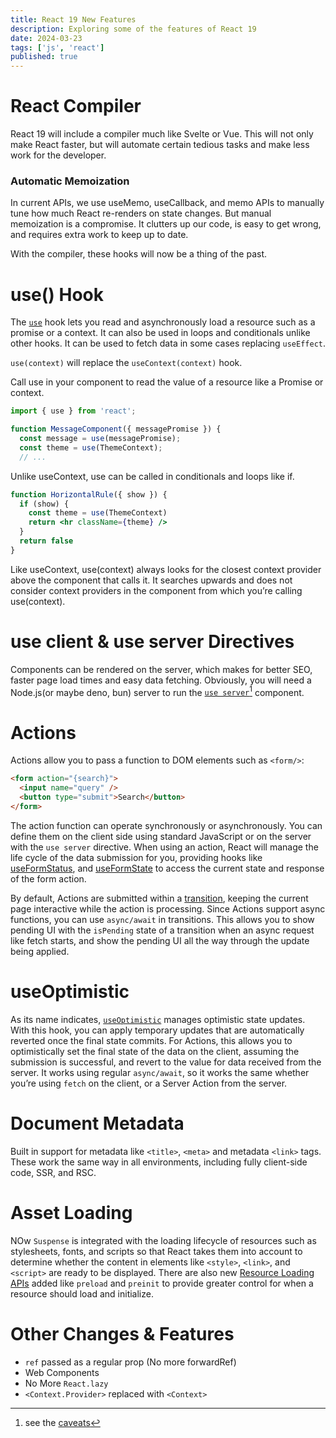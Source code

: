 ```yaml
---
title: React 19 New Features
description: Exploring some of the features of React 19
date: 2024-03-23
tags: ['js', 'react']
published: true
---
```


# React Compiler

React 19 will include a compiler much like Svelte or Vue. This will not only make React faster, but will automate certain tedious tasks and make less work for the developer.

### Automatic Memoization

In current APIs, we use useMemo, useCallback, and memo APIs to manually tune how much React re-renders on state changes. But manual memoization is a compromise. It clutters up our code, is easy to get wrong, and requires extra work to keep up to date.

With the compiler, these hooks will now be a thing of the past.

# use() Hook

The [`use`](https://react.dev/reference/react/use) hook lets you read and asynchronously load a resource such as a promise or a context. It can also be used in loops and conditionals unlike other hooks. It can be used to fetch data in some cases replacing `useEffect`.

`use(context)` will replace the `useContext(context)` hook.

Call use in your component to read the value of a resource like a Promise or context.

```jsx {4-5}
import { use } from 'react';

function MessageComponent({ messagePromise }) {
  const message = use(messagePromise);
  const theme = use(ThemeContext);
  // ...
```

Unlike useContext, use can be called in conditionals and loops like if.

```jsx {2-3}
function HorizontalRule({ show }) {
  if (show) {
    const theme = use(ThemeContext)
    return <hr className={theme} />
  }
  return false
}
```

<Callout type="warning">
  Like useContext, use(context) always looks for the closest context provider
  above the component that calls it. It searches upwards and does not consider
  context providers in the component from which you’re calling use(context).
</Callout>

# use client & use server Directives

Components can be rendered on the server, which makes for better SEO, faster page load times and easy data fetching. Obviously, you will need a Node.js(or maybe deno, bun) server to run the [`use server`](https://react.dev/reference/react/use-server)[^1] component.

# Actions

Actions allow you to pass a function to DOM elements such as `<form/>`:

```html /action/
<form action="{search}">
  <input name="query" />
  <button type="submit">Search</button>
</form>
```

The action function can operate synchronously or asynchronously. You can define them on the client side using standard JavaScript or on the server with the `use server` directive. When using an action, React will manage the life cycle of the data submission for you, providing hooks like [useFormStatus](https://react.dev/reference/react-dom/hooks/useFormStatus), and [useFormState](https://react.dev/reference/react-dom/hooks/useFormState) to access the current state and response of the form action.

By default, Actions are submitted within a [transition](https://react.dev/reference/react/useTransition), keeping the current page interactive while the action is processing. Since Actions support async functions, you can use `async/await` in transitions. This allows you to show pending UI with the `isPending` state of a transition when an async request like fetch starts, and show the pending UI all the way through the update being applied.

# useOptimistic

As its name indicates, [`useOptimistic`](https://react.dev/reference/react/useOptimistic) manages optimistic state updates. With this hook, you can apply temporary updates that are automatically reverted once the final state commits. For Actions, this allows you to optimistically set the final state of the data on the client, assuming the submission is successful, and revert to the value for data received from the server. It works using regular `async/await`, so it works the same whether you’re using `fetch` on the client, or a Server Action from the server.

# Document Metadata

Built in support for metadata like `<title>`, `<meta>` and metadata `<link>` tags. These work the same way in all environments, including fully client-side code, SSR, and RSC.

# Asset Loading

NOw `Suspense` is integrated with the loading lifecycle of resources such as stylesheets, fonts, and scripts so that React takes them into account to determine whether the content in elements like `<style>`, `<link>`, and `<script>` are ready to be displayed. There are also new [Resource Loading APIs](https://react.dev/reference/react-dom#resource-preloading-apis) added like `preload` and `preinit` to provide greater control for when a resource should load and initialize.

# Other Changes & Features

- `ref` passed as a regular prop (No more forwardRef)
- Web Components
- No More `React.lazy`
- `<Context.Provider>` replaced with `<Context>`

[^1]: see the [caveats](https://react.dev/reference/react/use-server#caveats)
